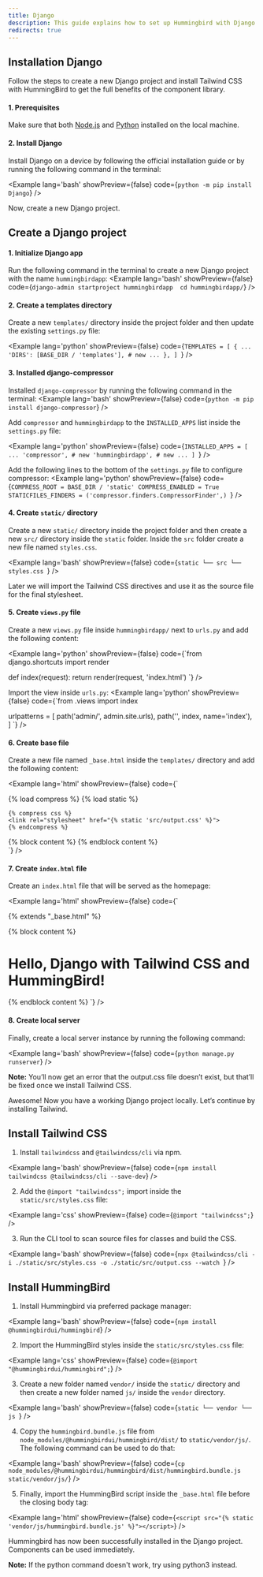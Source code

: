 ```yaml
---
title: Django
description: This guide explains how to set up Hummingbird with Django using Tailwind CSS. It covers project setup, configuration, and usage for quickly building and styling components in a Django app.
redirects: true
---
```


## Installation Django

Follow the steps to create a new Django project and install Tailwind CSS with HummingBird to get the full benefits of the component library.

#### 1. Prerequisites
Make sure that both <a href="https://nodejs.org/en/download/" target="_blank" rel="noopener noreferrer">Node.js</a> and <a href="https://www.python.org/downloads/" target="_blank" rel="noopener noreferrer">Python</a> installed on the local machine.

#### 2. Install Django
Install Django on a device by following the official installation guide or by running the following command in the terminal:

<Example lang='bash' showPreview={false} code={`python -m pip install Django`} />

Now, create a new Django project.


## Create a Django project

#### 1. Initialize Django app

Run the following command in the terminal to create a new Django project with the name `hummingbirdapp`: 
<Example lang='bash' showPreview={false} code={`django-admin startproject hummingbirdapp 
cd hummingbirdapp/`} />

#### 2. Create a templates directory
Create a new `templates/` directory inside the project folder and then update the existing `settings.py` file:

<Example lang='python' showPreview={false} 
  code={`TEMPLATES = [
    {
        ...
        'DIRS': [BASE_DIR / 'templates'], # new
        ...
    },
]
`} 
/>

#### 3. Installed django-compressor

Installed `django-compressor` by running the following command in the terminal:
<Example lang='bash' showPreview={false} code={`python -m pip install django-compressor`} />

Add `compressor` and `hummingbirdapp` to the `INSTALLED_APPS` list inside the `settings.py` file:

<Example lang='python' showPreview={false} 
  code={`INSTALLED_APPS = [
    ...
    'compressor', # new
    'hummingbirdapp', # new
    ...
]
`}
/>

Add the following lines to the bottom of the `settings.py` file to configure compressor:
<Example lang='python' showPreview={false} 
  code={`COMPRESS_ROOT = BASE_DIR / 'static'
  COMPRESS_ENABLED = True
  STATICFILES_FINDERS = ('compressor.finders.CompressorFinder',)
`}
/>

#### 4. Create `static/` directory

Create a new `static/` directory inside the project folder and then create a new `src/` directory inside the `static` folder. Inside the `src` folder create a new file named `styles.css`.

<Example lang='bash' showPreview={false} code={`static
└── src
    └── styles.css
`} />

Later we will import the Tailwind CSS directives and use it as the source file for the final stylesheet.

#### 5. Create `views.py` file
Create a new `views.py` file inside `hummingbirdapp/` next to `urls.py` and add the following content:

<Example lang='python' showPreview={false} 
  code={`from django.shortcuts import render 

def index(request):
    return render(request, 'index.html')
`}
/>

Import the view inside `urls.py`:
<Example lang='python' showPreview={false} 
  code={`from .views import index

urlpatterns = [
  path('admin/', admin.site.urls),
  path('', index, name='index'),
]
`}
/>

#### 6. Create base file

Create a new file named `_base.html` inside the `templates/` directory and add the following content:

<Example lang='html' showPreview={false} 
  code={`<!-- templates/_base.html -->

{% load compress %}
{% load static %}

<!DOCTYPE html>
<html lang="en">

<head>
    <meta charset="UTF-8">
    <meta http-equiv="X-UA-Compatible" content="IE=edge">
    <meta name="viewport" content="width=device-width, initial-scale=1.0">
    <title>Django + Tailwind CSS + HummingBird</title>

    {% compress css %}
    <link rel="stylesheet" href="{% static 'src/output.css' %}">
    {% endcompress %}

</head>

<body class="bg-green-50">
    <div class="container mx-auto mt-4">
        {% block content %}
        {% endblock content %}
    </div>
</body>

</html>
`} />

#### 7. Create `index.html` file
Create an `index.html` file that will be served as the homepage:

<Example lang='html' showPreview={false} 
  code={`<!-- templates/index.html -->

{% extends "_base.html" %}

{% block content %}
<h1 class="text-3xl font-bold underline text-center text-gray-800">
    Hello, Django with Tailwind CSS and HummingBird!
</h1> 
{% endblock content %}
`} /> 

#### 8. Create local server
Finally, create a local server instance by running the following command:

<Example lang='bash' showPreview={false} code={`python manage.py runserver`} />

**Note:** You’ll now get an error that the output.css file doesn’t exist, but that’ll be fixed once we install Tailwind CSS.

Awesome! Now you have a working Django project locally. Let’s continue by installing Tailwind.


## Install Tailwind CSS

1. Install `tailwindcss` and `@tailwindcss/cli` via npm.

<Example lang='bash' showPreview={false} code={`npm install tailwindcss @tailwindcss/cli --save-dev`} />

2. Add the `@import "tailwindcss";` import inside the `static/src/styles.css` file:

<Example lang='css' showPreview={false} 
  code={`@import "tailwindcss";`} />

3. Run the CLI tool to scan source files for classes and build the CSS.

<Example lang='bash' showPreview={false} code={`npx @tailwindcss/cli -i ./static/src/styles.css -o ./static/src/output.css --watch
`} />


## Install HummingBird

1. Install Hummingbird via preferred package manager:

<Example lang='bash' showPreview={false} code={`npm install @hummingbirdui/hummingbird`} />

2. Import the HummingBird styles inside the `static/src/styles.css` file:

<Example lang='css' showPreview={false} 
  code={`@import "@hummingbirdui/hummingbird";`} />

3. Create a new folder named `vendor/` inside the `static/` directory and then create a new folder named `js/` inside the `vendor` directory. 

<Example lang='bash' showPreview={false} code={`static
└── vendor
    └── js
`} />

4. Copy the `hummingbird.bundle.js` file from `node_modules/@hummingbirdui/hummingbird/dist/` to `static/vendor/js/`. The following command can be used to do that:

<Example lang='bash' showPreview={false} code={`cp node_modules/@hummingbirdui/hummingbird/dist/hummingbird.bundle.js static/vendor/js/`} />

5. Finally, import the HummingBird script inside the `_base.html` file before the closing body tag:

<Example lang='html' showPreview={false} 
  code={`<script src="{% static 'vendor/js/hummingbird.bundle.js' %}"></script>`} />


Hummingbird has now been successfully installed in the Django project. Components can be used immediately.

**Note:** If the python command doesn't work, try using python3 instead.